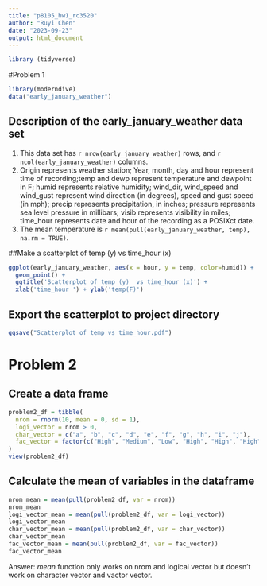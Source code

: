 ```yaml
---
title: "p8105_hw1_rc3520"
author: "Ruyi Chen"
date: "2023-09-23"
output: html_document
---
```

```r
library (tidyverse)
```

#Problem 1

```r
library(moderndive)
data("early_january_weather")
```

## Description of the early_january_weather data set

1.  This data set has `r nrow(early_january_weather)` rows, and `r ncol(early_january_weather)` columns. 
2.  Origin represents weather station; Year, month, day and hour represent time of recording;temp and dewp represent temperature and dewpoint in F; humid represents relative humidity; wind_dir, wind_speed and wind_gust represent wind direction (in degrees), speed and gust speed (in mph); precip represents precipitation, in inches; pressure represents sea level pressure in millibars; visib represents visibility in miles; time_hour represents date and hour of the recording as a POSIXct date.
3.  The mean temperature is `r mean(pull(early_january_weather, temp), na.rm = TRUE)`.

##Make a scatterplot of temp (y) vs time_hour (x)
```r
ggplot(early_january_weather, aes(x = hour, y = temp, color=humid)) + 
  geom_point() + 
  ggtitle('Scatterplot of temp (y)  vs time_hour (x)') +
  xlab('time_hour ') + ylab('temp(F)')
```

## Export the scatterplot to project directory
```r
ggsave("Scatterplot of temp vs time_hour.pdf")
```


# Problem 2

## Create a data frame 
```r
problem2_df = tibble(
  nrom = rnorm(10, mean = 0, sd = 1),
  logi_vector = nrom > 0,
  char_vector = c("a", "b", "c", "d", "e", "f", "g", "h", "i", "j"),
  fac_vector = factor(c("High", "Medium", "Low", "High", "High", "High", "Low", "Low", "Low", "Medium"))
)
view(problem2_df)
```

## Calculate the mean of variables in the dataframe
```r
nrom_mean = mean(pull(problem2_df, var = nrom))
nrom_mean
logi_vector_mean = mean(pull(problem2_df, var = logi_vector))
logi_vector_mean
char_vector_mean = mean(pull(problem2_df, var = char_vector))
char_vector_mean
fac_vector_mean = mean(pull(problem2_df, var = fac_vector))
fac_vector_mean
```
Answer: _mean_ function only works on nrom and logical vector but doesn't work on character vector and vactor vector.